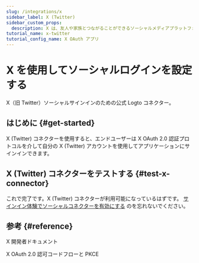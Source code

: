 ```yaml
---
slug: /integrations/x
sidebar_label: X (Twitter)
sidebar_custom_props:
  description: X は、友人や家族とつながることができるソーシャルメディアプラットフォームです。
tutorial_name: x-twitter
tutorial_config_name: X OAuth アプリ
---
```




# X を使用してソーシャルログインを設定する

X（旧 Twitter）ソーシャルサインインのための公式 Logto コネクター。

<GuideTip />

## はじめに \{#get-started}

X (Twitter) コネクターを使用すると、エンドユーザーは X OAuth 2.0 認証プロトコルを介して自分の X (Twitter) アカウントを使用してアプリケーションにサインインできます。

<Integration />

## X (Twitter) コネクターをテストする \{#test-x-connector}

これで完了です。X (Twitter) コネクターが利用可能になっているはずです。 [サインイン体験でソーシャルコネクターを有効にする](/connectors/social-connectors/#enable-social-sign-in) のを忘れないでください。

## 参考 \{#reference}

<Url href="https://developer.x.com/en/docs">X 開発者ドキュメント</Url>

<Url href="https://developer.x.com/en/docs/authentication/oauth-2-0/authorization-code">
  X OAuth 2.0 認可コードフローと PKCE
</Url>
